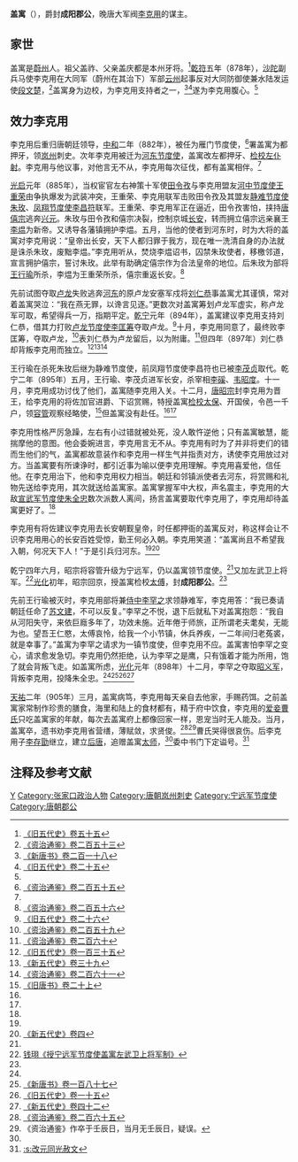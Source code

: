 {{Infobox person
|name        = 蓋寓
|image       = 
|image_size  = 
|caption     = 
|birth_date  = 9世纪
|birth_place = [[唐朝|唐朝]]
|death_date  = 905年
|death_place = [[唐朝|唐朝]]
|occupation  = 晚唐大军阀[[李克用|李克用]]的谋主
}}

'''盖寓'''（{{bd|9世纪||905年|catIdx=G}}），爵封'''成阳郡公'''，晚唐大军阀[[李克用|李克用]]的谋主。

== 家世 ==
盖寓是[[蔚州|蔚州]]人。祖父盖祚、父亲盖庆都是本州牙将。<ref name=HFD55>[[:s:舊五代史/卷55|《旧五代史》卷五十五]]</ref>[[乾符|乾符]]五年（878年），[[沙陀|沙陀]]副兵马使李克用在大同军（蔚州在其治下）军部[[云州|云州]]起事反对大同防御使兼水陆发运使[[段文楚|段文楚]]，<ref>[[:s:資治通鑑/卷253|《资治通鉴》卷二百五十三]]</ref>盖寓身为边校，为李克用支持者之一，<ref>[[:s:新唐书/卷218|《新唐书》卷二百一十八]]</ref><ref>[[:s:旧五代史/卷25|《旧五代史》卷二十五]]</ref>遂为李克用腹心。<ref name=HFD55/>

== 效力李克用 ==
李克用后重归唐朝廷领导，[[中和_(唐朝)|中和]]二年（882年），被任为雁门节度使，<ref>[[:s:資治通鑑/卷255|《资治通鉴》卷二百五十五]]</ref>署盖寓为都押牙，领[[岚州|岚州]]刺史。次年李克用被迁为[[河东节度使|河东节度使]]，盖寓改左都押牙、[[检校|检校]][[左仆射|左仆射]]。李克用与他议事，对他言无不从，李克用每次征伐，都有盖寓相伴。<ref name=HFD55/>

[[光启|光启]]元年（885年），当权宦官左右神策十军使[[田令孜|田令孜]]与李克用盟友[[河中节度使|河中节度使]][[王重荣|王重荣]]由争执爆发为武装冲突，王重荣、李克用联军击败田令孜及其盟友[[静难节度使|静难节度使]][[朱玫_(唐朝)|朱玫]]、[[凤翔节度使|凤翔节度使]][[李昌符_(唐朝军人)|李昌符]]联军。王重荣、李克用军正在逼近，田令孜害怕，挟持[[唐僖宗|唐僖宗]]逃奔[[兴元|兴元]]。朱玫与田令孜和僖宗决裂，控制京城[[长安|长安]]，转而拥立僖宗远亲襄王[[李煴|李煴]]为新帝。又诱导各藩镇拥护李煴。五月，当他的使者到河东时，时为大将的盖寓对李克用说：“皇帝出长安，天下人都归罪于我方，现在唯一洗清自身的办法就是诛杀朱玫，废黜李煴。”李克用听从，焚烧李煴诏书，囚禁朱玫使者，移檄邻道，宣言拥护僖宗，誓讨朱玫。此举有助确定僖宗作为合法皇帝的地位。后朱玫为部将[[王行瑜|王行瑜]]所杀，李煴为王重荣所杀，僖宗重返长安。<ref>[[:s:資治通鑑/卷256|《资治通鉴》卷二百五十六]]</ref>

先前试图夺取[[卢龙|卢龙]]失败逃奔[[河东|河东]]的原卢龙安塞军戍将[[刘仁恭|刘仁恭]]事盖寓尤其谨慎，常对着盖寓哭泣：“我在燕无罪，以谗言见逐。”更数次对盖寓筹划卢龙军虚实，称卢龙军可取，希望得兵一万，指期平定。[[乾宁|乾宁]]元年（894年），盖寓建议李克用支持刘仁恭，借其力打败[[卢龙节度使|卢龙节度使]][[李匡筹|李匡筹]]夺取卢龙。<ref>[[:s:旧五代史/卷26|《旧五代史》卷二十六]]</ref>十月，李克用同意了，最终败李匡筹，夺取卢龙，<ref>[[:s:資治通鑑/卷259|《资治通鉴》卷二百五十九]]</ref>表刘仁恭为卢龙留后，以为附庸。<ref name=ZZTJ260>[[:s:資治通鑑/卷260|《资治通鉴》卷二百六十]]</ref>但四年（897年）刘仁恭却背叛李克用而独立。<ref>[[:s:旧五代史/卷135|《旧五代史》卷一百三十五]]</ref><ref>[[:s:新五代史/卷39|《新五代史》卷三十九]]</ref><ref name=ZZTJ261>[[:s:資治通鑑/卷261|《资治通鉴》卷二百六十一]]</ref>

王行瑜在杀死朱玫后继为静难节度使，前凤翔节度使李昌符也已被[[李茂贞|李茂贞]]取代。乾宁二年（895年）五月，王行瑜、李茂贞进军长安，杀宰相[[李磎|李磎]]、[[韦昭度|韦昭度]]。十一月，李克用成功讨伐了他们，盖寓随李克用入关。十二月，[[唐昭宗|唐昭宗]]封李克用为晋王，给李克用的将佐加官进爵、下诏赏赐，特授盖寓[[检校|检校]][[太保|太保]]、开国侯，令邑一千户，领[[容管|容管]]观察经略使，<ref>[[:s:旧唐书/卷20上|《旧唐书》卷二十上]]</ref>但盖寓没有赴任。<ref name=HFD55/><ref name=ZZTJ260/>

李克用性格严厉急躁，左右有小过错就被处死，没人敢忤逆他；只有盖寓敏慧，能揣摩他的意图。他会委婉进言，李克用言无不从。李克用有时为了并非将吏们的错而生他们的气，盖寓都故意装作和李克用一样生气并指责对方，诱使李克用放过对方。当盖寓要有所谏诤时，都引近事为喻以便李克用理解。李克用喜爱他，信任他。在李克用治下，他和李克用权力相当。朝廷和邻镇派使者去河东，将赏赐和礼物先送给李克用，其次就送给盖寓家。盖寓掌握军中大权，声名震主，李克用的大敌[[宣武军节度使|宣武军节度使]][[朱全忠|朱全忠]]数次派数人离间，扬言盖寓要取代李克用了，李克用却待盖寓更好了。<ref name=ZZTJ260/>

李克用有将佐建议李克用去长安朝觐皇帝，时任都押衙的盖寓反对，称这样会让不识李克用用心的长安百姓受惊，勤王何必入朝。李克用笑道：“盖寓尚且不希望我入朝，何况天下人！”于是引兵归河东。<ref name=ZZTJ260/><ref>[[:s:新五代史/卷4|《新五代史》卷四]]</ref>

乾宁四年六月，昭宗将容管升级为宁远军，仍以盖寓领节度使。<ref name=ZZTJ261/>又加左武卫上将军。<ref>[[:s:授宁远军节度使盖寓左武卫上将军制|钱珝《授宁远军节度使盖寓左武卫上将军制》]]</ref>[[光化|光化]]初年，昭宗回京，授盖寓检校[[太傅|太傅]]，封'''成阳郡公'''。<ref name=HFD55/>

先前王行瑜被灭时，李克用部将兼[[侍中|侍中]][[李罕之|李罕之]]求领静难军，李克用答：“我已奏请朝廷任命了[[苏文建|苏文建]]，不可以反复。”李罕之不悦，退下后就私下对盖寓抱怨：“我自从河阳失守，来依巨廕多年了，功效未施。近年倦于师旅，正所谓老夫耄矣，无能为也。望吾王仁愍，太傅哀怜，给我一个小节镇，休兵养疾，一二年间归老菟裘，就是幸事了。”盖寓为李罕之请求为一镇节度使，但李克用不应。盖寓害怕李罕之变心，请求愈发急切。李克用仍然拒绝，认为李罕之是鹰，只有饿着才能为所用，饱了就会背叛飞走。如盖寓所虑，[[光化|光化]]元年（898年）十二月，李罕之夺取[[昭义军|昭义军]]，背叛李克用，投降朱全忠。<ref name=ZZTJ261/><ref>[[:s:新唐书/卷187|《新唐书》卷一百八十七]]</ref><ref>[[:s:旧五代史/卷15|《旧五代史》卷一十五]]</ref><ref>[[:s:新五代史/卷42|《新五代史》卷四十二]]</ref>

[[天祐_(唐朝)|天祐]]二年（905年）三月，盖寓病笃，李克用每天亲自去他家，手赐药饵。之前盖寓家常制作珍贵的膳食，海里和陆上的食材都有，精于府中饮食，李克用的[[贞简皇后|爱妾曹氏]]只吃盖寓家的年献，每次去盖寓府上都像回家一样，恩宠当时无人能及。当月，盖寓卒，遗书劝李克用省营缮，薄赋敛，求贤俊。<ref>[[:s:資治通鑑/卷265|《资治通鉴》卷二百六十五]]</ref><ref>《资治通鉴》作卒于壬辰日，当月无壬辰日，疑误。</ref>曹氏哭得很哀伤。后李克用子[[李存勖|李存勖]]继立，建立[[后唐|后唐]]，追赠盖寓[[太师|太师]]，<ref name=HFD55/>委中书门下定谥号。<ref>[[:s:改元同光赦文|:s:改元同光赦文]]</ref>

== 注释及参考文献 ==
{{reflist|2}}

{{DEFAULTSORT:G}}
[[Category:盖姓|Y]]
[[Category:张家口政治人物|Category:张家口政治人物]]
[[Category:唐朝岚州刺史|Category:唐朝岚州刺史]]
[[Category:宁远军节度使|Category:宁远军节度使]]
[[Category:唐朝郡公|Category:唐朝郡公]]